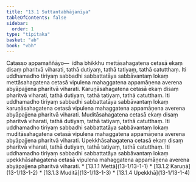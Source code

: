 ```yaml
---
title: "13.1 Suttantabhājanīya"
tableOfContents: false
sidebar:
  order: 1
type: "tipitaka"
basket: "ab"
book: "vbh"
---
```



<DynamicBreadcrumb />

<Division number="642" book="vbh">

<Paragraph number="1936" book="vbh">
Catasso appamaññāyo—  idha bhikkhu mettāsahagatena cetasā ekaṃ disaṃ pharitvā viharati, tathā dutiyaṃ, tathā tatiyaṃ, tathā catutthaṃ. Iti uddhamadho tiriyaṃ sabbadhi sabbattatāya sabbāvantaṃ lokaṃ mettāsahagatena cetasā vipulena mahaggatena appamāṇena averena abyāpajjena pharitvā viharati. Karuṇāsahagatena cetasā ekaṃ disaṃ pharitvā viharati, tathā dutiyaṃ, tathā tatiyaṃ, tathā catutthaṃ. Iti uddhamadho tiriyaṃ sabbadhi sabbattatāya sabbāvantaṃ lokaṃ karuṇāsahagatena cetasā vipulena mahaggatena appamāṇena averena abyāpajjena pharitvā viharati. Muditāsahagatena cetasā ekaṃ disaṃ pharitvā viharati, tathā dutiyaṃ, tathā tatiyaṃ, tathā catutthaṃ. Iti uddhamadho tiriyaṃ sabbadhi sabbattatāya sabbāvantaṃ lokaṃ muditāsahagatena cetasā vipulena mahaggatena appamāṇena averena abyāpajjena pharitvā viharati. Upekkhāsahagatena cetasā ekaṃ disaṃ pharitvā viharati, tathā dutiyaṃ, tathā tatiyaṃ, tathā catutthaṃ. Iti uddhamadho tiriyaṃ sabbadhi sabbattatāya sabbāvantaṃ lokaṃ upekkhāsahagatena cetasā vipulena mahaggatena appamāṇena averena abyāpajjena pharitvā viharati.

</Paragraph>
</Division>

<TableOfContents book="vbh" section="13.1">
* [13.1.1 Mettā](13-1/13-1-1)
* [13.1.2 Karuṇā](13-1/13-1-2)
* [13.1.3 Muditā](13-1/13-1-3)
* [13.1.4 Upekkhā](13-1/13-1-4)
</TableOfContents>